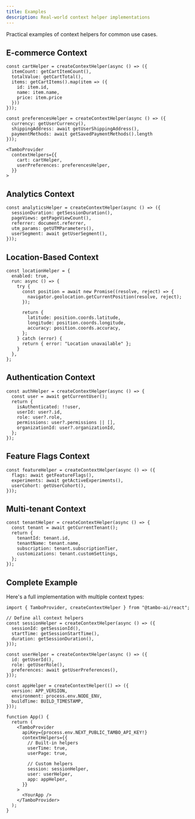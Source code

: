 ```yaml
---
title: Examples
description: Real-world context helper implementations
---
```


Practical examples of context helpers for common use cases.

## E-commerce Context

```tsx
const cartHelper = createContextHelper(async () => ({
  itemCount: getCartItemCount(),
  totalValue: getCartTotal(),
  items: getCartItems().map(item => ({
    id: item.id,
    name: item.name,
    price: item.price
  }))
}));

const preferencesHelper = createContextHelper(async () => ({
  currency: getUserCurrency(),
  shippingAddress: await getUserShippingAddress(),
  paymentMethods: await getSavedPaymentMethods().length
}));

<TamboProvider
  contextHelpers={{
    cart: cartHelper,
    userPreferences: preferencesHelper,
  }}
>
```

## Analytics Context

```tsx
const analyticsHelper = createContextHelper(async () => ({
  sessionDuration: getSessionDuration(),
  pageViews: getPageViewCount(),
  referrer: document.referrer,
  utm_params: getUTMParameters(),
  userSegment: await getUserSegment(),
}));
```

## Location-Based Context

```tsx
const locationHelper = {
  enabled: true,
  run: async () => {
    try {
      const position = await new Promise((resolve, reject) => {
        navigator.geolocation.getCurrentPosition(resolve, reject);
      });

      return {
        latitude: position.coords.latitude,
        longitude: position.coords.longitude,
        accuracy: position.coords.accuracy,
      };
    } catch (error) {
      return { error: "Location unavailable" };
    }
  },
};
```

## Authentication Context

```tsx
const authHelper = createContextHelper(async () => {
  const user = await getCurrentUser();
  return {
    isAuthenticated: !!user,
    userId: user?.id,
    role: user?.role,
    permissions: user?.permissions || [],
    organizationId: user?.organizationId,
  };
});
```

## Feature Flags Context

```tsx
const featureHelper = createContextHelper(async () => ({
  flags: await getFeatureFlags(),
  experiments: await getActiveExperiments(),
  userCohort: getUserCohort(),
}));
```

## Multi-tenant Context

```tsx
const tenantHelper = createContextHelper(async () => {
  const tenant = await getCurrentTenant();
  return {
    tenantId: tenant.id,
    tenantName: tenant.name,
    subscription: tenant.subscriptionTier,
    customizations: tenant.customSettings,
  };
});
```

## Complete Example

Here's a full implementation with multiple context types:

```tsx
import { TamboProvider, createContextHelper } from "@tambo-ai/react";

// Define all context helpers
const sessionHelper = createContextHelper(async () => ({
  sessionId: getSessionId(),
  startTime: getSessionStartTime(),
  duration: getSessionDuration(),
}));

const userHelper = createContextHelper(async () => ({
  id: getUserId(),
  role: getUserRole(),
  preferences: await getUserPreferences(),
}));

const appHelper = createContextHelper(() => ({
  version: APP_VERSION,
  environment: process.env.NODE_ENV,
  buildTime: BUILD_TIMESTAMP,
}));

function App() {
  return (
    <TamboProvider
      apiKey={process.env.NEXT_PUBLIC_TAMBO_API_KEY!}
      contextHelpers={{
        // Built-in helpers
        userTime: true,
        userPage: true,

        // Custom helpers
        session: sessionHelper,
        user: userHelper,
        app: appHelper,
      }}
    >
      <YourApp />
    </TamboProvider>
  );
}
```
